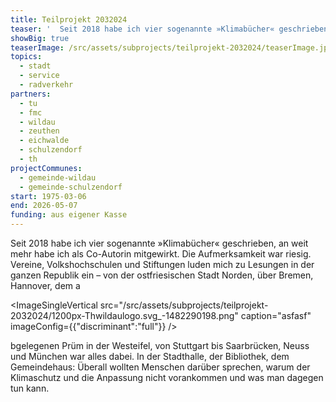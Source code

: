 ```yaml
---
title: Teilprojekt 2032024
teaser: '  Seit 2018 habe ich vier sogenannte »Klimabücher« geschrieben, an weit mehr habe ich als Co-Autorin mitgewirkt. Die Aufmerksamkeit war riesig. Vere'
showBig: true
teaserImage: /src/assets/subprojects/teilprojekt-2032024/teaserImage.jpg
topics:
  - stadt
  - service
  - radverkehr
partners:
  - tu
  - fmc
  - wildau
  - zeuthen
  - eichwalde
  - schulzendorf
  - th
projectCommunes:
  - gemeinde-wildau
  - gemeinde-schulzendorf
start: 1975-03-06
end: 2026-05-07
funding: aus eigener Kasse
---
```

Seit 2018 habe ich vier sogenannte »Klimabücher« geschrieben, an weit mehr habe ich als Co-Autorin mitgewirkt. Die Aufmerksamkeit war riesig. Vereine, Volkshochschulen und Stiftungen luden mich zu Lesungen in der ganzen Republik ein – von der ostfriesischen Stadt Norden, über Bremen, Hannover, dem a

<ImageSingleVertical src="/src/assets/subprojects/teilprojekt-2032024/1200px-Thwildaulogo.svg_-1482290198.png" caption="asfasf" imageConfig={{"discriminant":"full"}} />

bgelegenen Prüm in der Westeifel, von Stuttgart bis Saarbrücken, Neuss und München war alles dabei. In der Stadthalle, der Bibliothek, dem Gemeindehaus: Überall wollten Menschen darüber sprechen, warum der Klimaschutz und die Anpassung nicht vorankommen und was man dagegen tun kann.
